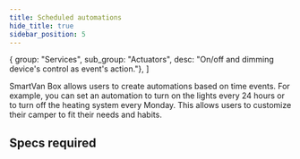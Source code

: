 ```yaml
---
title: Scheduled automations
hide_title: true
sidebar_position: 5
---
```


<!--
 FROM   @site/src/components/templates/PageFeature
 VER    1.0.3
-->


  { group: "Services", sub_group: "Actuators", desc: "On/off and dimming device's control as event's action."},
]



<FeatureTitle
  name={feature_name}
  status={feature_status} />

SmartVan Box allows users to create automations based on time events. For example,
you can set an automation to turn on the lights every 24 hours or to turn off the
heating system every Monday. This allows users to customize their camper to fit
their needs and habits.


## Specs required

<FeatureSpecsRequiredText />

<FeatureSpecsRequiredTable
  specs_required={specs_required} />

